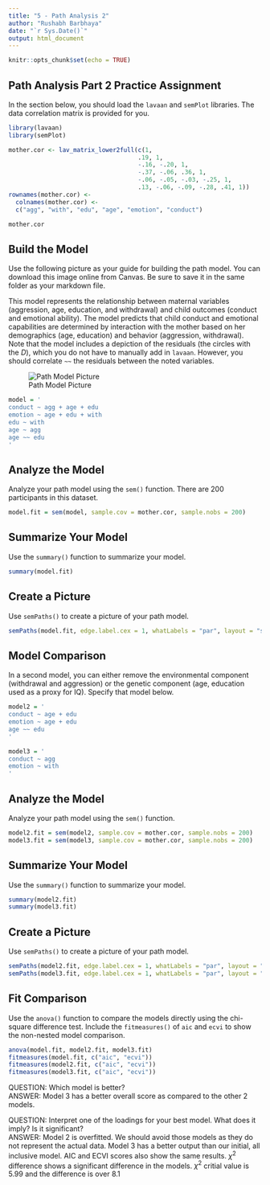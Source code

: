 ```yaml
---
title: "5 - Path Analysis 2"
author: "Rushabh Barbhaya"
date: "`r Sys.Date()`"
output: html_document
---
```


```r
knitr::opts_chunk$set(echo = TRUE)
```

## Path Analysis Part 2 Practice Assignment

In the section below, you should load the `lavaan` and `semPlot` libraries. The data correlation matrix is provided for you.

```r
library(lavaan)
library(semPlot)

mother.cor <- lav_matrix_lower2full(c(1, 
                                    .19, 1, 
                                    -.16, -.20, 1, 
                                    -.37, -.06, .36, 1, 
                                    -.06, -.05, -.03, -.25, 1, 
                                    .13, -.06, -.09, -.28, .41, 1))
rownames(mother.cor) <- 
  colnames(mother.cor) <- 
  c("agg", "with", "edu", "age", "emotion", "conduct")

mother.cor
```

## Build the Model

Use the following picture as your guide for building the path model. You can download this image online from Canvas. Be sure to save it in the same folder as your markdown file. 

This model represents the relationship between maternal variables (aggression, age, education, and withdrawal) and child outcomes (conduct and emotional ability). The model predicts that child conduct and emotional capabilities are determined by interaction with the mother based on her demographics (age, education) and behavior (aggression, withdrawal). Note that the model includes a depiction of the residuals (the circles with the *D*), which you do not have to manually add in `lavaan`. However, you should correlate `~~` the residuals between the noted variables.

![Path Model Picture](assignment_path2.png)
```r
model = '
conduct ~ agg + age + edu
emotion ~ age + edu + with
edu ~ with
age ~ agg
age ~~ edu
'
```

## Analyze the Model

Analyze your path model using the `sem()` function. There are 200 participants in this dataset. 

```r
model.fit = sem(model, sample.cov = mother.cor, sample.nobs = 200)
```

## Summarize Your Model

Use the `summary()` function to summarize your model. 

```r
summary(model.fit)
```

## Create a Picture

Use `semPaths()` to create a picture of your path model. 

```r
semPaths(model.fit, edge.label.cex = 1, whatLabels = "par", layout = "spring")
```

## Model Comparison

In a second model, you can either remove the environmental component (withdrawal and aggression) or the genetic component (age, education used as a proxy for IQ). Specify that model below.

```r
model2 = '
conduct ~ age + edu
emotion ~ age + edu
age ~~ edu
'

model3 = '
conduct ~ agg
emotion ~ with
'
```

## Analyze the Model

Analyze your path model using the `sem()` function. 

```r
model2.fit = sem(model2, sample.cov = mother.cor, sample.nobs = 200)
model3.fit = sem(model3, sample.cov = mother.cor, sample.nobs = 200)
```

## Summarize Your Model

Use the `summary()` function to summarize your model. 

```r
summary(model2.fit)
summary(model3.fit)
```

## Create a Picture

Use `semPaths()` to create a picture of your path model. 

```r
semPaths(model2.fit, edge.label.cex = 1, whatLabels = "par", layout = "spring")
semPaths(model3.fit, edge.label.cex = 1, whatLabels = "par", layout = "tree")
```

## Fit Comparison

Use the `anova()` function to compare the models directly using the chi-square difference test. Include the `fitmeasures()` of `aic` and `ecvi` to show the non-nested model comparison. 

```r
anova(model.fit, model2.fit, model3.fit)
fitmeasures(model.fit, c("aic", "ecvi"))
fitmeasures(model2.fit, c("aic", "ecvi"))
fitmeasures(model3.fit, c("aic", "ecvi"))
```

QUESTION: Which model is better? \
ANSWER: Model 3 has a better overall score as compared to the other 2 models. \

QUESTION: Interpret one of the loadings for your best model. What does it imply? Is it significant? \
ANSWER: Model 2 is overfitted. We should avoid those models as they do not represent the actual data. Model 3 has a better output than our initial, all inclusive model. AIC and ECVI scores also show the same results. $\chi^2$ difference shows a significant difference in the models. $\chi^2$ critial value is $5.99$ and the difference is over $8.1$